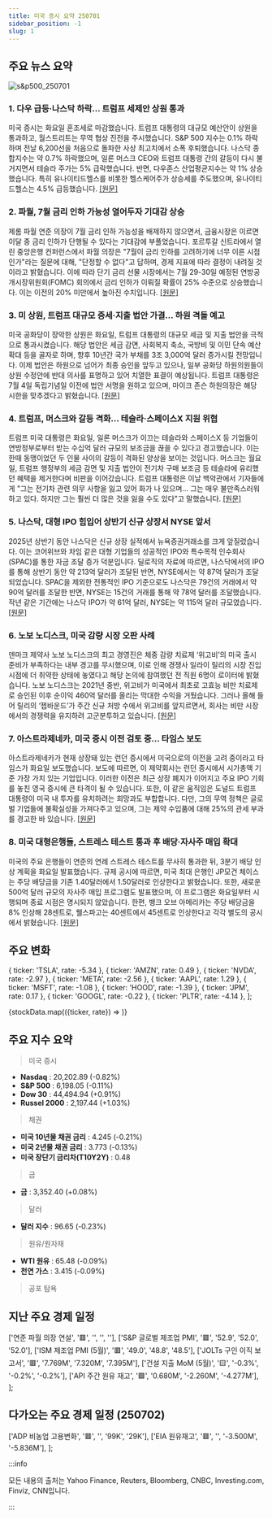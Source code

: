 ```yaml
---
title: 미국 증시 요약 250701
sidebar_position: -1
slug: 1
---
```


## 주요 뉴스 요약

![s&p500_250701](/map/250701.png)

### 1. **다우 급등·나스닥 하락... 트럼프 세제안 상원 통과**

미국 증시는 화요일 혼조세로 마감했습니다. 트럼프 대통령의 대규모 예산안이 상원을 통과하고, 월스트리트는 무역 협상 진전을 주시했습니다. S&P 500 지수는 0.1% 하락하며 전날 6,200선을 처음으로 돌파한 사상 최고치에서 소폭 후퇴했습니다. 나스닥 종합지수는 약 0.7% 하락했으며, 일론 머스크 CEO와 트럼프 대통령 간의 갈등이 다시 불거지면서 테슬라 주가는 5% 급락했습니다. 반면, 다우존스 산업평균지수는 약 1% 상승했습니다. 특히 유나이티드헬스를 비롯한 헬스케어주가 상승세를 주도했으며, 유나이티드헬스는 4.5% 급등했습니다. [[원문]](https://finance.yahoo.com/news/live/stock-market-today-dow-jumps-nasdaq-slides-as-trump-tax-bill-sails-through-senate-183417631.html)

### 2. **파월, 7월 금리 인하 가능성 열어두자 기대감 상승**

제롬 파월 연준 의장이 7월 금리 인하 가능성을 배제하지 않으면서, 금융시장은 이르면 이달 중 금리 인하가 단행될 수 있다는 기대감에 부풀었습니다. 포르투갈 신트라에서 열린 중앙은행 컨퍼런스에서 파월 의장은 "7월이 금리 인하를 고려하기에 너무 이른 시점인가"라는 질문에 대해, "단정할 수 없다"고 답하며, 경제 지표에 따라 결정이 내려질 것이라고 밝혔습니다. 이에 따라 단기 금리 선물 시장에서는 7월 29-30일 예정된 연방공개시장위원회(FOMC) 회의에서 금리 인하가 이뤄질 확률이 25% 수준으로 상승했습니다. 이는 이전의 20% 미만에서 높아진 수치입니다. [[원문]](https://www.reuters.com/business/fed-rate-cut-bets-rise-after-powell-doesnt-rule-out-july-2025-07-01/)

### 3. **미 상원, 트럼프 대규모 증세·지출 법안 가결... 하원 격돌 예고**

미국 공화당이 장악한 상원은 화요일, 트럼프 대통령의 대규모 세금 및 지출 법안을 극적으로 통과시켰습니다. 해당 법안은 세금 감면, 사회복지 축소, 국방비 및 이민 단속 예산 확대 등을 골자로 하며, 향후 10년간 국가 부채를 3조 3,000억 달러 증가시킬 전망입니다. 이제 법안은 하원으로 넘어가 최종 승인을 앞두고 있으나, 일부 공화당 하원의원들이 상원 수정안에 반대 의사를 표명하고 있어 치열한 표결이 예상됩니다. 트럼프 대통령은 7월 4일 독립기념일 이전에 법안 서명을 원하고 있으며, 마이크 존슨 하원의장은 해당 시한을 맞추겠다고 밝혔습니다. [[원문]](https://www.reuters.com/world/us/senate-vote-a-rama-pass-trumps-33-trillion-bill-extends-into-second-day-2025-07-01/)

### 4. **트럼프, 머스크와 갈등 격화... 테슬라·스페이스X 지원 위협**

트럼프 미국 대통령은 화요일, 일론 머스크가 이끄는 테슬라와 스페이스X 등 기업들이 연방정부로부터 받는 수십억 달러 규모의 보조금을 끊을 수 있다고 경고했습니다. 이는 한때 동맹이었던 두 인물 사이의 갈등이 격화된 양상을 보이는 것입니다. 머스크는 월요일, 트럼프 행정부의 세금 감면 및 지출 법안이 전기차 구매 보조금 등 테슬라에 유리했던 혜택을 제거한다며 비판을 이어갔습니다. 트럼프 대통령은 이날 백악관에서 기자들에게 "그는 전기차 관련 의무 사항을 잃고 있어 화가 나 있으며... 그는 매우 불만족스러워하고 있다. 하지만 그는 훨씬 더 많은 것을 잃을 수도 있다"고 말했습니다. [[원문]](https://www.reuters.com/business/autos-transportation/elon-musk-renews-criticism-trump-spending-bill-calls-new-political-party-2025-06-30/)

### 5. **나스닥, 대형 IPO 힘입어 상반기 신규 상장서 NYSE 앞서**

2025년 상반기 동안 나스닥은 신규 상장 실적에서 뉴욕증권거래소를 크게 앞질렀습니다. 이는 코어위브와 차임 같은 대형 기업들의 성공적인 IPO와 특수목적 인수회사(SPAC)를 통한 자금 조달 증가 덕분입니다. 딜로직의 자료에 따르면, 나스닥에서의 IPO를 통해 상반기 동안 약 213억 달러가 조달된 반면, NYSE에서는 약 87억 달러가 조달되었습니다. SPAC을 제외한 전통적인 IPO 기준으로도 나스닥은 79건의 거래에서 약 90억 달러를 조달한 반면, NYSE는 15건의 거래를 통해 약 78억 달러를 조달했습니다. 작년 같은 기간에는 나스닥 IPO가 약 61억 달러, NYSE는 약 115억 달러 규모였습니다. [[원문]](https://www.reuters.com/business/finance/nasdaq-prevails-over-nyse-first-half-listings-buoyed-by-blockbuster-ipos-2025-07-01/)

### 6. **노보 노디스크, 미국 감량 시장 오판 사례**

덴마크 제약사 노보 노디스크의 최고 경영진은 체중 감량 치료제 ‘위고비’의 미국 출시 준비가 부족하다는 내부 경고를 무시했으며, 이로 인해 경쟁사 일라이 릴리의 시장 진입 시점에 더 취약한 상태에 놓였다고 해당 논의에 참여했던 전 직원 6명이 로이터에 밝혔습니다. 노보 노디스크는 2021년 중반, 위고비가 미국에서 최초로 고효능 비만 치료제로 승인된 이후 순이익 460억 달러를 올리는 막대한 수익을 거뒀습니다. 그러나 올해 들어 릴리의 ‘젭바운드’가 주간 신규 처방 수에서 위고비를 앞지르면서, 회사는 비만 시장에서의 경쟁력을 유지하려 고군분투하고 있습니다. [[원문]](https://www.reuters.com/sustainability/boards-policy-regulation/how-novo-nordisk-misread-us-market-its-weight-loss-sensation-2025-07-01/)

### 7. **아스트라제네카, 미국 증시 이전 검토 중... 타임스 보도**

아스트라제네카가 현재 상장돼 있는 런던 증시에서 미국으로의 이전을 고려 중이라고 타임스가 화요일 보도했습니다. 보도에 따르면, 이 제약회사는 런던 증시에서 시가총액 기준 가장 가치 있는 기업입니다. 이러한 이전은 최근 상장 폐지가 이어지고 주요 IPO 기회를 놓친 영국 증시에 큰 타격이 될 수 있습니다. 또한, 이 같은 움직임은 도널드 트럼프 대통령이 미국 내 투자를 유치하려는 희망과도 부합합니다. 다만, 그의 무역 정책은 글로벌 기업들에 불확실성을 가져다주고 있으며, 그는 제약 수입품에 대해 25%의 관세 부과를 경고한 바 있습니다. [[원문]](https://www.reuters.com/business/healthcare-pharmaceuticals/astrazeneca-ceo-eyes-us-market-listing-times-reports-2025-07-01/)

### 8. **미국 대형은행들, 스트레스 테스트 통과 후 배당·자사주 매입 확대**

미국의 주요 은행들이 연준의 연례 스트레스 테스트를 무사히 통과한 뒤, 3분기 배당 인상 계획을 화요일 발표했습니다. 규제 공시에 따르면, 미국 최대 은행인 JP모건 체이스는 주당 배당금을 기존 1.40달러에서 1.50달러로 인상한다고 밝혔습니다. 또한, 새로운 500억 달러 규모의 자사주 매입 프로그램도 발표했으며, 이 프로그램은 화요일부터 시행되며 종료 시점은 명시되지 않았습니다. 한편, 뱅크 오브 아메리카는 주당 배당금을 8% 인상해 28센트로, 웰스파고는 40센트에서 45센트로 인상한다고 각각 별도의 공시에서 밝혔습니다. [[원문]](https://www.reuters.com/sustainability/boards-policy-regulation/biggest-us-banks-hike-dividends-announce-share-buybacks-after-acing-stress-tests-2025-07-01/)

## 주요 변화

  { ticker: 'TSLA', rate: -5.34 },
  { ticker: 'AMZN', rate: 0.49 },
  { ticker: 'NVDA', rate: -2.97 },
  { ticker: 'META', rate: -2.56 },
  { ticker: 'AAPL', rate: 1.29 },
  { ticker: 'MSFT', rate: -1.08 },
  { ticker: 'HOOD', rate: -1.39 },
  { ticker: 'JPM', rate: 0.17 },
  { ticker: 'GOOGL', rate: -0.22 },
  { ticker: 'PLTR', rate: -4.14 },
];

{stockData.map(({ticker, rate}) => <StockCardMini key={ticker} ticker={ticker} rate={rate}></StockCardMini>)}

## 주요 지수 요약

> 미국 증시

- **Nasdaq** : 20,202.89 (-0.82%)
- **S&P 500** : 6,198.05 (-0.11%)
- **Dow 30** : 44,494.94 (+0.91%)
- **Russel 2000** : 2,197.44 (+1.03%)

> 채권

- **미국 10년물 채권 금리** : 4.245 (-0.21%)
- **미국 2년물 채권 금리** : 3.773 (-0.13%)
- **미국 장단기 금리차(T10Y2Y)** : 0.48

> 금

- **금** : 3,352.40 (+0.08%)

> 달러

- **달러 지수** : 96.65 (-0.23%)

> 원유/원자재

- **WTI 원유** : 65.48 (-0.09%)
- **천연 가스** : 3.415 (-0.09%)

> 공포 탐욕

<FearAndGreed fearAndGreedIndex={61} vix={16.83} vixRate={0.6} />

## 지난 주요 경제 일정

  ['연준 파월 의장 연설', '🟥', '', '', ''],
  ['S&P 글로벌 제조업 PMI', '🟥', '52.9', '52.0', '52.0'],
  ['ISM 제조업 PMI (5월)', '🟥', '49.0', '48.8', '48.5'],
  ['JOLTs 구인 이직 보고서', '🟥', '7.769M', '7.320M', '7.395M'],
  ['건설 지출 MoM (5월)', '🟨', '-0.3%', '-0.2%', '-0.2%'],
  ['API 주간 원유 재고', '🟩', '0.680M', '-2.260M', '-4.277M'],
];

<EconomicCalendar data={eventsData} />

## 다가오는 주요 경제 일정 (250702)

  ['ADP 비농업 고용변화', '🟥', '', '99K', '29K'],
  ['EIA 원유재고', '🟥', '', '-3.500M', '-5.836M'],
];

<EconomicCalendar data={nextEventsData} />

:::info

모든 내용의 출처는 Yahoo Finance, Reuters, Bloomberg, CNBC, Investing.com, Finviz, CNN입니다.

:::
